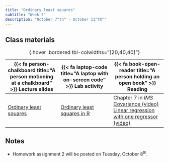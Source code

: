 ```yaml
---
title: "Ordinary least squares"
subtitle: "Week 2"
description: "October 7^th^ - October 11^th^"
---
```


## Class materials

| {{< fa person-chalkboard title="A person motioning at a chalkboard" >}} Lecture slides  |  {{< fa laptop-code title="A laptop with on-screen code" >}} Lab activity | {{< fa book-open-reader title="A person holding an open book" >}} Reading |
|----|----|----|
| [Ordinary least squares](slides/week2/week2-slides.html){target="_blank"} | [Ordinary least squares in R](labs/week-2-lab.Rmd){target="_blank} | Chapter 7 in *IMS* <br /> [Covariance (video)](https://dlsun.github.io/probability/covariance.html){target="_blank"} <br /> [Linear regression with one regressor (video)](https://www.econometrics-with-r.org/4-lrwor.html){target="_blank"}
: {.hover .bordered tbl-colwidths="[20,40,40]"} 

## Notes

* Homework assignment 2 will be posted on Tuesday, October 8^th^.
